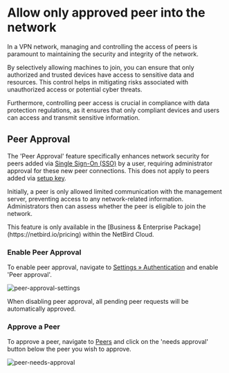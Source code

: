 
# Allow only approved peer into the network
In a VPN network, managing and controlling the access of peers is paramount to maintaining the security and integrity of the network.

By selectively allowing machines to join, you can ensure that only authorized and trusted devices have access to sensitive data and resources.
This control helps in mitigating risks associated with unauthorized access or potential cyber threats.

Furthermore, controlling peer access is crucial in compliance with data protection regulations, as it ensures that only compliant devices and users can access and transmit sensitive information.

## Peer Approval
The 'Peer Approval' feature specifically enhances network security for peers added via [Single Sign-On (SSO)](https://docs.netbird.io/how-to/getting-started#running-net-bird-with-sso-login) by a user,
requiring administrator approval for these new peer connections. This does not apply to peers added via [setup key](https://docs.netbird.io/how-to/register-machines-using-setup-keys).

Initially, a peer is only allowed limited communication with the management server, preventing access to any network-related information.
Administrators then can assess whether the peer is eligible to join the network.

<Note>
    This feature is only available in the [Business & Enterprise Package](https://netbird.io/pricing) within the NetBird Cloud.
</Note>

### Enable Peer Approval
To enable peer approval, navigate to [Settings &raquo; Authentication](https://app.netbird.io/settings) and enable 'Peer approval'.

<p>
    <img src="/docs-static/img/how-to-guides/peer-approval-settings.png" alt="peer-approval-settings" className="imagewrapper"/>
</p>

<Note>
    When disabling peer approval, all pending peer requests will be automatically approved.
</Note>

### Approve a Peer
To approve a peer, navigate to [Peers](https://app.netbird.io/peers) and click on the 'needs approval' button below the peer you wish to approve.

<p>
    <img src="/docs-static/img/how-to-guides/peer-needs-approval.png" alt="peer-needs-approval" className="imagewrapper"/>
</p>
